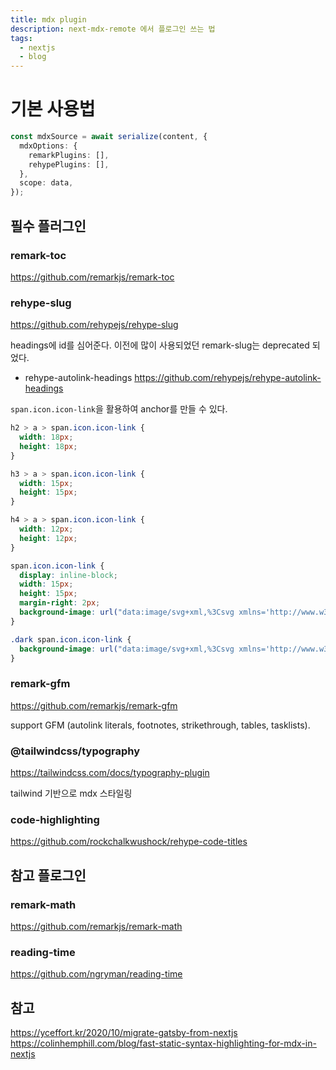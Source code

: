 ```yaml
---
title: mdx plugin
description: next-mdx-remote 에서 플로그인 쓰는 법
tags:
  - nextjs
  - blog
---
```


# 기본 사용법

```ts
const mdxSource = await serialize(content, {
  mdxOptions: {
    remarkPlugins: [],
    rehypePlugins: [],
  },
  scope: data,
});
```

## 필수 플러그인

### remark-toc

https://github.com/remarkjs/remark-toc

### rehype-slug

https://github.com/rehypejs/rehype-slug

headings에 id를 심어준다.
이전에 많이 사용되었던 remark-slug는 deprecated 되었다.

- rehype-autolink-headings
  https://github.com/rehypejs/rehype-autolink-headings


`span.icon.icon-link`을 활용하여 anchor를 만들 수 있다.
```css
h2 > a > span.icon.icon-link {
  width: 18px;
  height: 18px;
}

h3 > a > span.icon.icon-link {
  width: 15px;
  height: 15px;
}

h4 > a > span.icon.icon-link {
  width: 12px;
  height: 12px;
}

span.icon.icon-link {
  display: inline-block;
  width: 15px;
  height: 15px;
  margin-right: 2px;
  background-image: url("data:image/svg+xml,%3Csvg xmlns='http://www.w3.org/2000/svg' viewBox='0 0 490 490' style='enable-background:new 0 0 490 490;' xml:space='preserve'%3E%3Cpath d='M64.333 490h58.401l33.878-137.69h122.259L245.39 490h58.401l33.878-137.69h119.92v-48.162h-108.24l29.2-117.324h79.04v-48.162H390.23L424.108 0H365.31l-33.878 138.661H208.79L242.668 0h-58.415l-33.864 138.661H32.411v48.162h106.298l-28.818 117.324h-77.48v48.162h65.8L64.333 490zM197.11 186.824h122.642l-29.2 117.324h-122.26l28.818-117.324z'/%3E%3C/svg%3E");
}

.dark span.icon.icon-link { 
  background-image: url("data:image/svg+xml,%3Csvg xmlns='http://www.w3.org/2000/svg' viewBox='0 0 490 490' style='enable-background:new 0 0 490 490; fill:white;' xml:space='preserve'%3E%3Cpath d='M64.333 490h58.401l33.878-137.69h122.259L245.39 490h58.401l33.878-137.69h119.92v-48.162h-108.24l29.2-117.324h79.04v-48.162H390.23L424.108 0H365.31l-33.878 138.661H208.79L242.668 0h-58.415l-33.864 138.661H32.411v48.162h106.298l-28.818 117.324h-77.48v48.162h65.8L64.333 490zM197.11 186.824h122.642l-29.2 117.324h-122.26l28.818-117.324z'/%3E%3C/svg%3E");
}
```

### remark-gfm

https://github.com/remarkjs/remark-gfm

support GFM (autolink literals, footnotes, strikethrough, tables, tasklists).

### @tailwindcss/typography

https://tailwindcss.com/docs/typography-plugin

tailwind 기반으로 mdx 스타일링

### code-highlighting

https://github.com/rockchalkwushock/rehype-code-titles


## 참고 플로그인

### remark-math

https://github.com/remarkjs/remark-math

### reading-time

https://github.com/ngryman/reading-time

## 참고

https://yceffort.kr/2020/10/migrate-gatsby-from-nextjs
https://colinhemphill.com/blog/fast-static-syntax-highlighting-for-mdx-in-nextjs
